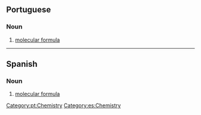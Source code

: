 ==Portuguese==

===Noun===
{{pt-noun|f|pl=fórmulas químicas|head=[[fórmula]] [[química]]}}

# [[molecular formula]]

[[Category:pt:Chemistry]]

----

==Spanish==

===Noun===
{{es-noun|f|fórmulas químicas}}

# [[molecular formula]]

[[Category:es:Chemistry]]